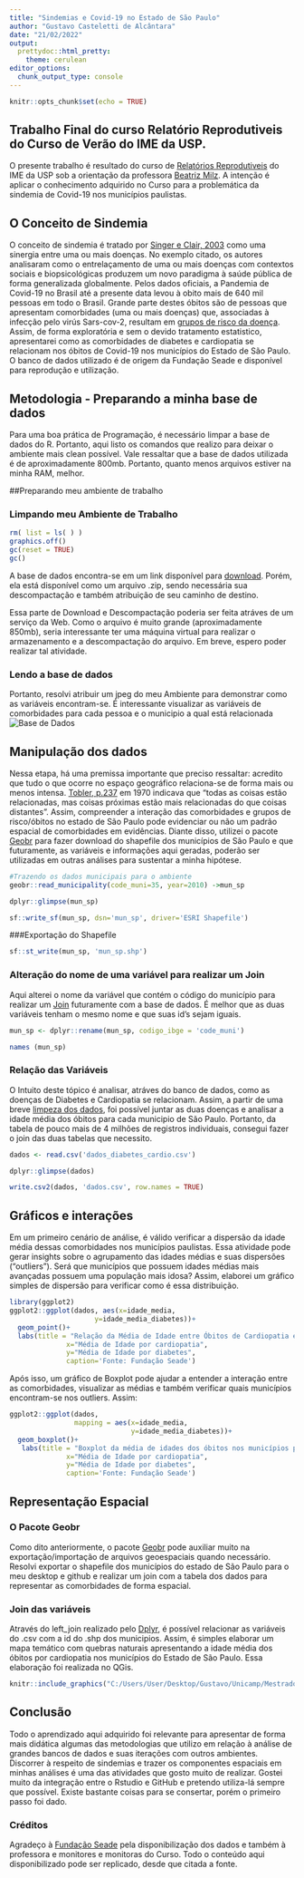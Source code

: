 ```yaml
---
title: "Sindemias e Covid-19 no Estado de São Paulo"
author: "Gustavo Casteletti de Alcântara"
date: "21/02/2022"
output:
  prettydoc::html_pretty:
    theme: cerulean
editor_options: 
  chunk_output_type: console
---
```


```r
knitr::opts_chunk$set(echo = TRUE)
```
## Trabalho Final do curso Relatório Reprodutiveis do Curso de Verão do IME da USP. 

O presente trabalho é resultado do curso de [Relatórios Reprodutiveis](https://beatrizmilz.github.io/2022-curso-de-verao-ime-usp-relatorios/informacoes-gerais.html) do IME da USP sob a orientação da professora [Beatriz Milz](https://beatrizmilz.com/). A intenção é aplicar o conhecimento adquirido no Curso para a problemática da sindemia de Covid-19 nos municípios paulistas.

## O Conceito de Sindemia
O conceito de sindemia é tratado por [Singer e Clair, 2003](https://pubmed.ncbi.nlm.nih.gov/14716917/) como uma sinergia entre uma ou mais doenças. No exemplo citado, os autores analisaram como o entrelaçamento de uma ou mais doenças com contextos sociais e biopsicológicas produzem um novo paradigma à saúde pública de forma generalizada globalmente. 
Pelos dados oficiais, a Pandemia de Covid-19 no Brasil até a presente data levou à obito mais de 640 mil pessoas em todo o Brasil. Grande parte destes óbitos são de pessoas que apresentam comorbidades (uma ou mais doenças) que, associadas à infecção pelo virús Sars-cov-2, resultam em [grupos de risco da doença](https://www.seade.gov.br/covid-19-81-das-vitimas-da-regiao-do-vale-sofriam-de-comorbidades/). Assim, de forma exploratória e sem o devido tratamento estatistico, apresentarei como as comorbidades de diabetes e cardiopatia se relacionam nos óbitos de Covid-19 nos municípios do Estado de São Paulo.
O banco de dados utilizado é de origem da Fundação Seade e disponível para reprodução e utilização.

## Metodologia - Preparando a minha base de dados

Para uma boa prática de Programação, é necessário limpar a base de dados do R. Portanto, aqui listo os comandos que realizo para deixar o ambiente mais clean possível. Vale ressaltar que a base de dados utilizada é de aproximadamente 800mb. Portanto, quanto menos arquivos estiver na minha RAM, melhor.

##Preparando meu ambiente de trabalho

### Limpando meu Ambiente de Trabalho
```r
rm( list = ls( ) ) 
graphics.off()
gc(reset = TRUE)
gc()
```

A base de dados encontra-se em um link disponível para [download](https://raw.githubusercontent.com/seade-R/dados-covid-sp/master/data/casos_obitos_doencas_preexistentes.csv.zip). Porém, ela está disponível como um arquivo .zip, sendo necessária sua descompactação e também atribuição de seu caminho de destino.

Essa parte de Download e Descompactação poderia ser feita atráves de um serviço da Web. Como o arquivo é muito grande (aproximadamente 850mb), seria interessante ter uma máquina virtual para realizar o armazenamento e a descompactação do arquivo. Em breve, espero poder realizar tal atividade.  

### Lendo a base de dados 
Portanto, resolvi atribuir um jpeg do meu Ambiente para demonstrar como as variáveis encontram-se. É interessante visualizar as variáveis de comorbidades para cada pessoa e o municipio a qual está relacionada
![Base de Dados](C:/Users/User/Desktop/Gustavo/Unicamp/Mestrado/curso_github_ime/sindemia_sp/sindemia_sp/img/base_covid.jpg)

## Manipulação dos dados
Nessa etapa, há uma premissa importante que preciso ressaltar: acredito que tudo o que ocorre no espaço geográfico relaciona-se de forma mais ou menos intensa. [Tobler, p.237](https://www.jstor.org/stable/143141?refreqid=excelsior%3Ac529766f408f528030ea904a74d546e7) em 1970 indicava que "todas as coisas estão relacionadas, mas coisas próximas estão mais relacionadas do que coisas distantes". Assim, compreender a interação das comorbidades e grupos de risco/óbitos no estado de São Paulo pode evidenciar ou não um padrão espacial de comorbidades em evidências. 
Diante disso, utilizei o pacote [Geobr](https://github.com/ipeaGIT/geobr) para fazer download do shapefile dos municípios de São Paulo e que futuramente, as variáveis e informações aqui geradas, poderão ser utilizadas em outras análises para sustentar a minha hipótese. 

```r
#Trazendo os dados municipais para o ambiente
geobr::read_municipality(code_muni=35, year=2010) ->mun_sp
```
```r
dplyr::glimpse(mun_sp)
```
```r
sf::write_sf(mun_sp, dsn='mun_sp', driver='ESRI Shapefile')
```

###Exportação do Shapefile
```r
sf::st_write(mun_sp, 'mun_sp.shp')
```

### Alteração do nome de uma variável para realizar um Join
Aqui alterei o nome da variável que contém o código do município para realizar um [Join](https://dplyr.tidyverse.org/reference/mutate-joins.html) futuramente com a base de dados. É melhor que as duas variáveis tenham o mesmo nome e que suas id's sejam iguais. 
```r
mun_sp <- dplyr::rename(mun_sp, codigo_ibge = 'code_muni')

names (mun_sp)
```

### Relação das Variáveis
O Intuito deste tópico é analisar, atráves do banco de dados, como as doenças de Diabetes e Cardiopatia se relacionam. Assim, a partir de uma breve [limpeza dos dados](https://github.com/gustavoalcantara/sindemia/blob/master/limpeza_dados.R), foi possível juntar as duas doenças e analisar a idade média dos óbitos para cada municipio de São Paulo. Portanto, da tabela de pouco mais de 4 milhões de registros individuais, consegui fazer o join das duas tabelas que necessito.   

```r
dados <- read.csv('dados_diabetes_cardio.csv')

dplyr::glimpse(dados)

write.csv2(dados, 'dados.csv', row.names = TRUE)
```
## Gráficos e interações
Em um primeiro cenário de análise, é válido verificar a dispersão da idade média dessas comorbidades nos municípios paulistas. Essa atividade pode gerar insights sobre o agrupamento das idades médias e suas dispersões ("outliers"). 
Será que municípios que possuem idades médias mais avançadas possuem uma população mais idosa? 
Assim, elaborei um gráfico simples de dispersão para verificar como é essa distribuição. 
```r
library(ggplot2)
ggplot2::ggplot(dados, aes(x=idade_media,
                     y=idade_media_diabetes))+
  geom_point()+
  labs(title = "Relação da Média de Idade entre Óbitos de Cardiopatia e Diabetes nos municípios paulistas",
              x="Média de Idade por cardiopatia",
              y="Média de Idade por diabetes", 
              caption='Fonte: Fundação Seade')
```

Após isso, um gráfico de Boxplot pode ajudar a entender a interação entre as comorbidades, visualizar as médias e também verificar quais municípios encontram-se nos outliers. Assim:
```r
ggplot2::ggplot(dados, 
                mapping = aes(x=idade_media,
                              y=idade_media_diabetes))+
  geom_boxplot()+
   labs(title = "Boxplot da média de idades dos óbitos nos municípios paulistas por comorbidades",
              x="Média de Idade por cardiopatia",
              y="Média de Idade por diabetes", 
              caption='Fonte: Fundação Seade')
```

## Representação Espacial

### O Pacote Geobr
Como dito anteriormente, o pacote [Geobr](https://github.com/ipeaGIT/geobr) pode auxiliar muito na exportação/importação de arquivos geoespaciais quando necessário. Resolvi exportar o shapefile dos municípios do estado de São Paulo para o meu desktop e github e realizar um join com a tabela dos dados para representar as comorbidades de forma espacial.

### Join das variáveis
Através do left_join realizado pelo [Dplyr]("https://github.com/gustavoalcantara/sindemia/blob/master/limpeza_dados.R"), é possível relacionar as variáveis do .csv com a id  do .shp dos municipios. Assim, é simples elaborar um mapa temático com quebras naturais apresentando a idade média dos óbitos por cardiopatia nos municípios do Estado de São Paulo. 
Essa elaboração foi realizada no QGis.
```r
knitr::include_graphics("C:/Users/User/Desktop/Gustavo/Unicamp/Mestrado/sindemia/sindemia/teste.png")
```

## Conclusão
Todo o aprendizado aqui adquirido foi relevante para apresentar de forma mais didática algumas das metodologias que utilizo em relação à análise de grandes bancos de dados e suas iterações com outros ambientes. Discorrer à respeito de sindemias e trazer os componentes espaciais em minhas análises é uma das atividades que gosto muito de realizar. 
Gostei muito da integração entre o Rstudio e GitHub e pretendo utiliza-lá sempre que possível. 
Existe bastante coisas para se consertar, porém o primeiro passo foi dado. 

### Créditos
Agradeço à [Fundação Seade](https://www.seade.gov.br/) pela disponibilização dos dados e também à professora e monitores e monitoras do Curso. 
Todo o conteúdo aqui disponibilizado pode ser replicado, desde que citada a fonte. 



































